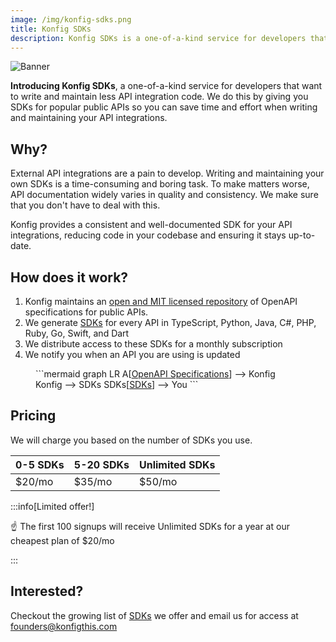 ```yaml
---
image: /img/konfig-sdks.png
title: Konfig SDKs
description: Konfig SDKs is a one-of-a-kind service for developers that want to write and maintain less API integration code. If you're ready to simplify your API integrations, get started with Konfig today!
---
```


<div style={{maxWidth: "740px"}} class="markdown ml-auto">

![Banner](/img/konfig-sdks.png)

**Introducing Konfig SDKs**, a one-of-a-kind service for developers that want to
write and maintain less API integration code. We do this by giving you SDKs for
popular public APIs so you can save time and effort when writing and maintaining
your API integrations.

## Why?

External API integrations are a pain to develop. Writing and maintaining your
own SDKs is a time-consuming and boring task. To make matters worse, API
documentation widely varies in quality and consistency. We make sure that you
don't have to deal with this.

Konfig provides a consistent and well-documented SDK for your API integrations,
reducing code in your codebase and ensuring it stays up-to-date.

## How does it work?

1. Konfig maintains an [open and MIT licensed repository](https://github.com/konfig-sdks/openapi-examples) of OpenAPI specifications for public APIs.
2. We generate <a href="/sdk/category/all" target="_blank">SDKs</a> for every API in TypeScript, Python, Java, C#, PHP, Ruby, Go, Swift, and Dart
3. We distribute access to these SDKs for a monthly subscription
4. We notify you when an API you are using is updated

<Figure caption="Click the above links to checkout the OpenAPI Specifications we use and the SDKs we offer">
```mermaid
graph LR
    A[<a target='_blank' href='https://github.com/konfig-sdks/openapi-examples'>OpenAPI Specifications</a>] --> Konfig
    Konfig --> SDKs
    SDKs[<a target='_blank' href='/sdk/category/all'>SDKs</a>] --> You
```
</Figure>

## Pricing

We will charge you based on the number of SDKs you use.

| 0-5 SDKs | 5-20 SDKs | Unlimited SDKs |
| --- | --- | --- |
| $20/mo | $35/mo | $50/mo |

:::info[Limited offer!]

☝ The first 100 signups will receive Unlimited SDKs for a year at our cheapest plan of $20/mo

:::

## Interested?

Checkout the growing list of [SDKs](/sdk/category/all) we offer and email us for access at founders@konfigthis.com

</div>